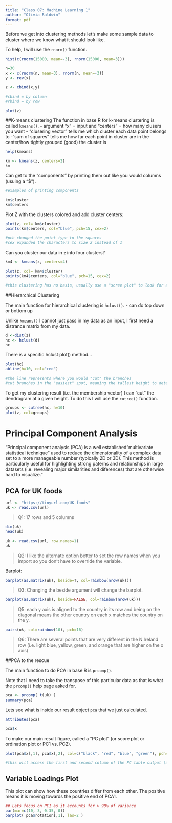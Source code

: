 ```yaml
---
title: "Class 07: Machine Learning 1"
author: "Olivia Baldwin"
format: pdf
---
```


Before we get into clustering methods let's make some sample data to cluster where we know what it should look like. 

To help, I will use the `rnorm()` function. 

```r
hist(c(rnorm(15000, mean=-3), rnorm(15000, mean=3)))

```


```r
n=30
x <- c(rnorm(n, mean=3), rnorm(n, mean=-3))
y <- rev(x)

z <- cbind(x,y)

#cbind = by column
#rbind = by row

plot(z)
```


##K-means clustering 
The function in base R for k-means clustering is called `kmeans()`. 
  - argument "x" = input and "centers" = how many clusers you want
  - "clusering vector" tells me which cluster each data point belongs to
  -"sum of squares" tells me how far each point in cluster are in the center/how tightly grouped (good) the cluster is

```r
help(kmeans)
```

```r
km <- kmeans(z, centers=2)
km
```

Can get to the "components" by printing them out like you would columns (usuing a "$"). 

```r
#examples of printing components

km$cluster
km$centers
```


Plot Z with the clusters colored and add cluster centers: 

```r
plot(z, col= km$cluster)
points(km$centers, col="blue", pch=15, cex=2)

#pch changed the point type to the squares
#cex expanded the characters to size 2 instead of 1
```


Can you cluster our data in `z` into four clusters? 

```r
km4 <- kmeans(z, centers=4)
```

```r
plot(z, col= km4$cluster)
points(km4$centers, col="blue", pch=15, cex=2)

#this clustering has no basis, usually use a "scree plot" to look for an inflection point to hint towards the most probably number of clusters (K) 
```


##Hierarchical Clustering

The main function for hierarchical clustering is `hclust()`.
  - can do top down or bottom up 

Unlike `kmeans()` I cannot just pass in my data as an input, I first need a distrance matrix from my data. 

```r
d <-dist(z)
hc <- hclust(d)
hc
```

There is a specific hclust plot() method... 

```r
plot(hc)
abline(h=10, col="red")

#the line represents where you would "cut" the branches
#cut branches in the "easiest" spot, meaning the tallest height to determine clusters
```

To get my clustering result (i.e. the membership vector) I can "cut" the dendrogram at a given height. To do this I will use the `cutree()` function. 

```r
groups <- cutree(hc, h=10)
plot(z, col=groups) 
```


# Principal Component Analysis 

"Principal component analysis (PCA) is a well established "multivariate statistical technique" used to reduce the dimensionality of a complex data set to a more manageable number (typically 2D or 3D). This method is particularly useful for highlighting strong paterns and relationships in large datasets (i.e. revealing major similarities and diferences) that are otherwise hard to visualize."


## PCA for UK foods

```r
url <- "https://tinyurl.com/UK-foods"
uk <- read.csv(url)
```

>Q1: 17 rows and 5 columns

```r
dim(uk)
head(uk)
```


```r
uk <- read.csv(url, row.names=1)
uk
```


>Q2: I like the alternate option better to set the row names when you import so you don't have to override the variable. 

Barplot: 
```r
barplot(as.matrix(uk), beside=T, col=rainbow(nrow(uk)))
```

>Q3: Changing the beside argument will change the barplot. 

```r
barplot(as.matrix(uk), beside=FALSE, col=rainbow(nrow(uk)))
```

>Q5: each y axis is aligned to the country in its row and being on the diagonal means the other country on each x matches the country on the y.

```r
pairs(uk, col=rainbow(10), pch=16)
```

>Q6: There are several points that are very different in the N.Ireland row (i.e. light blue, yellow, green, and orange that are higher on the x axis)

##PCA to the rescue

The main function to do PCA in base R is `prcomp()`.

Note that I need to take the transpose of this particular data as that is what the `prcomp()` help page asked for. 

```r
pca <- prcomp( t(uk) )
summary(pca)
```

Lets see what is inside our result object `pca` that we just calculated. 

```r
attributes(pca)
```

```r
pca$x
```

To make our main result figure, called a "PC plot" (or score plot or ordination plot or PC1 vs. PC2). 

```r
plot(pca$x[,1], pca$x[,2], col=c("black", "red", "blue", "green"), pch=16, xlab="PC1 (67.4%)", ylab="PC2(29%)")

#this will access the first and second column of the PC table output (a.k.a. PC1 and PC2)
```

## Variable Loadings Plot

This plot can show how these countries differ from each other. The positive means it is moving towards the positive end of PCA1. 

```r
## Lets focus on PC1 as it accounts for > 90% of variance 
par(mar=c(10, 3, 0.35, 0))
barplot( pca$rotation[,1], las=2 )
```

